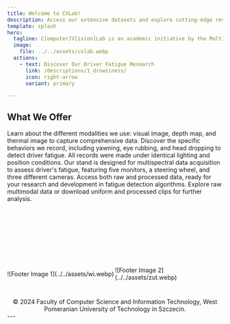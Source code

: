 ```yaml
---
title: Welcome to CVLab!
description: Access our extensive datasets and explore cutting-edge research in computer vision and driver fatigue detection.
template: splash
hero:
  tagline: C[omputer]V[ision]Lab is an academic initiative by the Multimedia Systems Department of the Faculty of Computer Science and Information Technology at ZUT. Our lab focuses on enabling the sharing of author’s research data and the results of recent research. We aim to provide scientists access to our datasets that serve as benchmarks for developing new methods.
  image:
    file: ../../assets/cvlab.webp
  actions:
    - text: Discover Our Driver Fatigue Research
      link: /descriptions/1_drowsiness/
      icon: right-arrow
      variant: primary

---
```




## What We Offer

<CardGrid stagger>
	<Card title="Explore Modalities" icon="puzzle">
		Learn about the different modalities we use: visual image, depth map, and thermal image to capture comprehensive data.
	</Card>
	<Card title="Understand Recorded Events" icon="random">
		Discover the specific behaviors we record, including yawning, eye rubbing, and head dropping to detect driver fatigue.
	</Card>
	<Card title="Uniform Measuring Stand" icon="seti:happenings">
		All records were made under identical lighting and position conditions. Our stand is designed for multispectral data acquisition to assess driver's fatigue, featuring five monitors, a steering wheel, and three different cameras.
	</Card>
	<Card title="Download Data" icon="seti:argdown">
		Access both raw and processed data, ready for your research and development in fatigue detection algorithms. Explore raw multimodal data or download uniform and processed clips for further analysis.
	</Card>
</CardGrid>






<div style="display: flex; align-items: center; justify-content: space-around; margin-top:150px;">
	<div style="width: 50%">![Footer Image 1](../../assets/wi.webp)</div> 
	<div style="width: 50%">![Footer Image 2](../../assets/zut.webp)</div>
</div>

  
<div style="text-align: center; margin-top: 40px;">
  &copy; 2024 Faculty of Computer Science and Information Technology, West Pomeranian University of Technology in Szczecin.
</div>
---